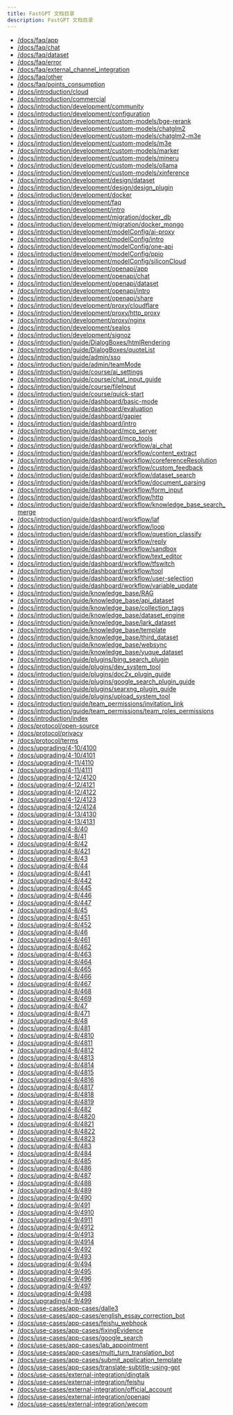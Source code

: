 ```yaml
---
title: FastGPT 文档目录
description: FastGPT 文档目录
---
```


- [/docs/faq/app](/docs/faq/app)
- [/docs/faq/chat](/docs/faq/chat)
- [/docs/faq/dataset](/docs/faq/dataset)
- [/docs/faq/error](/docs/faq/error)
- [/docs/faq/external_channel_integration](/docs/faq/external_channel_integration)
- [/docs/faq/other](/docs/faq/other)
- [/docs/faq/points_consumption](/docs/faq/points_consumption)
- [/docs/introduction/cloud](/docs/introduction/cloud)
- [/docs/introduction/commercial](/docs/introduction/commercial)
- [/docs/introduction/development/community](/docs/introduction/development/community)
- [/docs/introduction/development/configuration](/docs/introduction/development/configuration)
- [/docs/introduction/development/custom-models/bge-rerank](/docs/introduction/development/custom-models/bge-rerank)
- [/docs/introduction/development/custom-models/chatglm2](/docs/introduction/development/custom-models/chatglm2)
- [/docs/introduction/development/custom-models/chatglm2-m3e](/docs/introduction/development/custom-models/chatglm2-m3e)
- [/docs/introduction/development/custom-models/m3e](/docs/introduction/development/custom-models/m3e)
- [/docs/introduction/development/custom-models/marker](/docs/introduction/development/custom-models/marker)
- [/docs/introduction/development/custom-models/mineru](/docs/introduction/development/custom-models/mineru)
- [/docs/introduction/development/custom-models/ollama](/docs/introduction/development/custom-models/ollama)
- [/docs/introduction/development/custom-models/xinference](/docs/introduction/development/custom-models/xinference)
- [/docs/introduction/development/design/dataset](/docs/introduction/development/design/dataset)
- [/docs/introduction/development/design/design_plugin](/docs/introduction/development/design/design_plugin)
- [/docs/introduction/development/docker](/docs/introduction/development/docker)
- [/docs/introduction/development/faq](/docs/introduction/development/faq)
- [/docs/introduction/development/intro](/docs/introduction/development/intro)
- [/docs/introduction/development/migration/docker_db](/docs/introduction/development/migration/docker_db)
- [/docs/introduction/development/migration/docker_mongo](/docs/introduction/development/migration/docker_mongo)
- [/docs/introduction/development/modelConfig/ai-proxy](/docs/introduction/development/modelConfig/ai-proxy)
- [/docs/introduction/development/modelConfig/intro](/docs/introduction/development/modelConfig/intro)
- [/docs/introduction/development/modelConfig/one-api](/docs/introduction/development/modelConfig/one-api)
- [/docs/introduction/development/modelConfig/ppio](/docs/introduction/development/modelConfig/ppio)
- [/docs/introduction/development/modelConfig/siliconCloud](/docs/introduction/development/modelConfig/siliconCloud)
- [/docs/introduction/development/openapi/app](/docs/introduction/development/openapi/app)
- [/docs/introduction/development/openapi/chat](/docs/introduction/development/openapi/chat)
- [/docs/introduction/development/openapi/dataset](/docs/introduction/development/openapi/dataset)
- [/docs/introduction/development/openapi/intro](/docs/introduction/development/openapi/intro)
- [/docs/introduction/development/openapi/share](/docs/introduction/development/openapi/share)
- [/docs/introduction/development/proxy/cloudflare](/docs/introduction/development/proxy/cloudflare)
- [/docs/introduction/development/proxy/http_proxy](/docs/introduction/development/proxy/http_proxy)
- [/docs/introduction/development/proxy/nginx](/docs/introduction/development/proxy/nginx)
- [/docs/introduction/development/sealos](/docs/introduction/development/sealos)
- [/docs/introduction/development/signoz](/docs/introduction/development/signoz)
- [/docs/introduction/guide/DialogBoxes/htmlRendering](/docs/introduction/guide/DialogBoxes/htmlRendering)
- [/docs/introduction/guide/DialogBoxes/quoteList](/docs/introduction/guide/DialogBoxes/quoteList)
- [/docs/introduction/guide/admin/sso](/docs/introduction/guide/admin/sso)
- [/docs/introduction/guide/admin/teamMode](/docs/introduction/guide/admin/teamMode)
- [/docs/introduction/guide/course/ai_settings](/docs/introduction/guide/course/ai_settings)
- [/docs/introduction/guide/course/chat_input_guide](/docs/introduction/guide/course/chat_input_guide)
- [/docs/introduction/guide/course/fileInput](/docs/introduction/guide/course/fileInput)
- [/docs/introduction/guide/course/quick-start](/docs/introduction/guide/course/quick-start)
- [/docs/introduction/guide/dashboard/basic-mode](/docs/introduction/guide/dashboard/basic-mode)
- [/docs/introduction/guide/dashboard/evaluation](/docs/introduction/guide/dashboard/evaluation)
- [/docs/introduction/guide/dashboard/gapier](/docs/introduction/guide/dashboard/gapier)
- [/docs/introduction/guide/dashboard/intro](/docs/introduction/guide/dashboard/intro)
- [/docs/introduction/guide/dashboard/mcp_server](/docs/introduction/guide/dashboard/mcp_server)
- [/docs/introduction/guide/dashboard/mcp_tools](/docs/introduction/guide/dashboard/mcp_tools)
- [/docs/introduction/guide/dashboard/workflow/ai_chat](/docs/introduction/guide/dashboard/workflow/ai_chat)
- [/docs/introduction/guide/dashboard/workflow/content_extract](/docs/introduction/guide/dashboard/workflow/content_extract)
- [/docs/introduction/guide/dashboard/workflow/coreferenceResolution](/docs/introduction/guide/dashboard/workflow/coreferenceResolution)
- [/docs/introduction/guide/dashboard/workflow/custom_feedback](/docs/introduction/guide/dashboard/workflow/custom_feedback)
- [/docs/introduction/guide/dashboard/workflow/dataset_search](/docs/introduction/guide/dashboard/workflow/dataset_search)
- [/docs/introduction/guide/dashboard/workflow/document_parsing](/docs/introduction/guide/dashboard/workflow/document_parsing)
- [/docs/introduction/guide/dashboard/workflow/form_input](/docs/introduction/guide/dashboard/workflow/form_input)
- [/docs/introduction/guide/dashboard/workflow/http](/docs/introduction/guide/dashboard/workflow/http)
- [/docs/introduction/guide/dashboard/workflow/knowledge_base_search_merge](/docs/introduction/guide/dashboard/workflow/knowledge_base_search_merge)
- [/docs/introduction/guide/dashboard/workflow/laf](/docs/introduction/guide/dashboard/workflow/laf)
- [/docs/introduction/guide/dashboard/workflow/loop](/docs/introduction/guide/dashboard/workflow/loop)
- [/docs/introduction/guide/dashboard/workflow/question_classify](/docs/introduction/guide/dashboard/workflow/question_classify)
- [/docs/introduction/guide/dashboard/workflow/reply](/docs/introduction/guide/dashboard/workflow/reply)
- [/docs/introduction/guide/dashboard/workflow/sandbox](/docs/introduction/guide/dashboard/workflow/sandbox)
- [/docs/introduction/guide/dashboard/workflow/text_editor](/docs/introduction/guide/dashboard/workflow/text_editor)
- [/docs/introduction/guide/dashboard/workflow/tfswitch](/docs/introduction/guide/dashboard/workflow/tfswitch)
- [/docs/introduction/guide/dashboard/workflow/tool](/docs/introduction/guide/dashboard/workflow/tool)
- [/docs/introduction/guide/dashboard/workflow/user-selection](/docs/introduction/guide/dashboard/workflow/user-selection)
- [/docs/introduction/guide/dashboard/workflow/variable_update](/docs/introduction/guide/dashboard/workflow/variable_update)
- [/docs/introduction/guide/knowledge_base/RAG](/docs/introduction/guide/knowledge_base/RAG)
- [/docs/introduction/guide/knowledge_base/api_dataset](/docs/introduction/guide/knowledge_base/api_dataset)
- [/docs/introduction/guide/knowledge_base/collection_tags](/docs/introduction/guide/knowledge_base/collection_tags)
- [/docs/introduction/guide/knowledge_base/dataset_engine](/docs/introduction/guide/knowledge_base/dataset_engine)
- [/docs/introduction/guide/knowledge_base/lark_dataset](/docs/introduction/guide/knowledge_base/lark_dataset)
- [/docs/introduction/guide/knowledge_base/template](/docs/introduction/guide/knowledge_base/template)
- [/docs/introduction/guide/knowledge_base/third_dataset](/docs/introduction/guide/knowledge_base/third_dataset)
- [/docs/introduction/guide/knowledge_base/websync](/docs/introduction/guide/knowledge_base/websync)
- [/docs/introduction/guide/knowledge_base/yuque_dataset](/docs/introduction/guide/knowledge_base/yuque_dataset)
- [/docs/introduction/guide/plugins/bing_search_plugin](/docs/introduction/guide/plugins/bing_search_plugin)
- [/docs/introduction/guide/plugins/dev_system_tool](/docs/introduction/guide/plugins/dev_system_tool)
- [/docs/introduction/guide/plugins/doc2x_plugin_guide](/docs/introduction/guide/plugins/doc2x_plugin_guide)
- [/docs/introduction/guide/plugins/google_search_plugin_guide](/docs/introduction/guide/plugins/google_search_plugin_guide)
- [/docs/introduction/guide/plugins/searxng_plugin_guide](/docs/introduction/guide/plugins/searxng_plugin_guide)
- [/docs/introduction/guide/plugins/upload_system_tool](/docs/introduction/guide/plugins/upload_system_tool)
- [/docs/introduction/guide/team_permissions/invitation_link](/docs/introduction/guide/team_permissions/invitation_link)
- [/docs/introduction/guide/team_permissions/team_roles_permissions](/docs/introduction/guide/team_permissions/team_roles_permissions)
- [/docs/introduction/index](/docs/introduction/index)
- [/docs/protocol/open-source](/docs/protocol/open-source)
- [/docs/protocol/privacy](/docs/protocol/privacy)
- [/docs/protocol/terms](/docs/protocol/terms)
- [/docs/upgrading/4-10/4100](/docs/upgrading/4-10/4100)
- [/docs/upgrading/4-10/4101](/docs/upgrading/4-10/4101)
- [/docs/upgrading/4-11/4110](/docs/upgrading/4-11/4110)
- [/docs/upgrading/4-11/4111](/docs/upgrading/4-11/4111)
- [/docs/upgrading/4-12/4120](/docs/upgrading/4-12/4120)
- [/docs/upgrading/4-12/4121](/docs/upgrading/4-12/4121)
- [/docs/upgrading/4-12/4122](/docs/upgrading/4-12/4122)
- [/docs/upgrading/4-12/4123](/docs/upgrading/4-12/4123)
- [/docs/upgrading/4-12/4124](/docs/upgrading/4-12/4124)
- [/docs/upgrading/4-13/4130](/docs/upgrading/4-13/4130)
- [/docs/upgrading/4-13/4131](/docs/upgrading/4-13/4131)
- [/docs/upgrading/4-8/40](/docs/upgrading/4-8/40)
- [/docs/upgrading/4-8/41](/docs/upgrading/4-8/41)
- [/docs/upgrading/4-8/42](/docs/upgrading/4-8/42)
- [/docs/upgrading/4-8/421](/docs/upgrading/4-8/421)
- [/docs/upgrading/4-8/43](/docs/upgrading/4-8/43)
- [/docs/upgrading/4-8/44](/docs/upgrading/4-8/44)
- [/docs/upgrading/4-8/441](/docs/upgrading/4-8/441)
- [/docs/upgrading/4-8/442](/docs/upgrading/4-8/442)
- [/docs/upgrading/4-8/445](/docs/upgrading/4-8/445)
- [/docs/upgrading/4-8/446](/docs/upgrading/4-8/446)
- [/docs/upgrading/4-8/447](/docs/upgrading/4-8/447)
- [/docs/upgrading/4-8/45](/docs/upgrading/4-8/45)
- [/docs/upgrading/4-8/451](/docs/upgrading/4-8/451)
- [/docs/upgrading/4-8/452](/docs/upgrading/4-8/452)
- [/docs/upgrading/4-8/46](/docs/upgrading/4-8/46)
- [/docs/upgrading/4-8/461](/docs/upgrading/4-8/461)
- [/docs/upgrading/4-8/462](/docs/upgrading/4-8/462)
- [/docs/upgrading/4-8/463](/docs/upgrading/4-8/463)
- [/docs/upgrading/4-8/464](/docs/upgrading/4-8/464)
- [/docs/upgrading/4-8/465](/docs/upgrading/4-8/465)
- [/docs/upgrading/4-8/466](/docs/upgrading/4-8/466)
- [/docs/upgrading/4-8/467](/docs/upgrading/4-8/467)
- [/docs/upgrading/4-8/468](/docs/upgrading/4-8/468)
- [/docs/upgrading/4-8/469](/docs/upgrading/4-8/469)
- [/docs/upgrading/4-8/47](/docs/upgrading/4-8/47)
- [/docs/upgrading/4-8/471](/docs/upgrading/4-8/471)
- [/docs/upgrading/4-8/48](/docs/upgrading/4-8/48)
- [/docs/upgrading/4-8/481](/docs/upgrading/4-8/481)
- [/docs/upgrading/4-8/4810](/docs/upgrading/4-8/4810)
- [/docs/upgrading/4-8/4811](/docs/upgrading/4-8/4811)
- [/docs/upgrading/4-8/4812](/docs/upgrading/4-8/4812)
- [/docs/upgrading/4-8/4813](/docs/upgrading/4-8/4813)
- [/docs/upgrading/4-8/4814](/docs/upgrading/4-8/4814)
- [/docs/upgrading/4-8/4815](/docs/upgrading/4-8/4815)
- [/docs/upgrading/4-8/4816](/docs/upgrading/4-8/4816)
- [/docs/upgrading/4-8/4817](/docs/upgrading/4-8/4817)
- [/docs/upgrading/4-8/4818](/docs/upgrading/4-8/4818)
- [/docs/upgrading/4-8/4819](/docs/upgrading/4-8/4819)
- [/docs/upgrading/4-8/482](/docs/upgrading/4-8/482)
- [/docs/upgrading/4-8/4820](/docs/upgrading/4-8/4820)
- [/docs/upgrading/4-8/4821](/docs/upgrading/4-8/4821)
- [/docs/upgrading/4-8/4822](/docs/upgrading/4-8/4822)
- [/docs/upgrading/4-8/4823](/docs/upgrading/4-8/4823)
- [/docs/upgrading/4-8/483](/docs/upgrading/4-8/483)
- [/docs/upgrading/4-8/484](/docs/upgrading/4-8/484)
- [/docs/upgrading/4-8/485](/docs/upgrading/4-8/485)
- [/docs/upgrading/4-8/486](/docs/upgrading/4-8/486)
- [/docs/upgrading/4-8/487](/docs/upgrading/4-8/487)
- [/docs/upgrading/4-8/488](/docs/upgrading/4-8/488)
- [/docs/upgrading/4-8/489](/docs/upgrading/4-8/489)
- [/docs/upgrading/4-9/490](/docs/upgrading/4-9/490)
- [/docs/upgrading/4-9/491](/docs/upgrading/4-9/491)
- [/docs/upgrading/4-9/4910](/docs/upgrading/4-9/4910)
- [/docs/upgrading/4-9/4911](/docs/upgrading/4-9/4911)
- [/docs/upgrading/4-9/4912](/docs/upgrading/4-9/4912)
- [/docs/upgrading/4-9/4913](/docs/upgrading/4-9/4913)
- [/docs/upgrading/4-9/4914](/docs/upgrading/4-9/4914)
- [/docs/upgrading/4-9/492](/docs/upgrading/4-9/492)
- [/docs/upgrading/4-9/493](/docs/upgrading/4-9/493)
- [/docs/upgrading/4-9/494](/docs/upgrading/4-9/494)
- [/docs/upgrading/4-9/495](/docs/upgrading/4-9/495)
- [/docs/upgrading/4-9/496](/docs/upgrading/4-9/496)
- [/docs/upgrading/4-9/497](/docs/upgrading/4-9/497)
- [/docs/upgrading/4-9/498](/docs/upgrading/4-9/498)
- [/docs/upgrading/4-9/499](/docs/upgrading/4-9/499)
- [/docs/use-cases/app-cases/dalle3](/docs/use-cases/app-cases/dalle3)
- [/docs/use-cases/app-cases/english_essay_correction_bot](/docs/use-cases/app-cases/english_essay_correction_bot)
- [/docs/use-cases/app-cases/feishu_webhook](/docs/use-cases/app-cases/feishu_webhook)
- [/docs/use-cases/app-cases/fixingEvidence](/docs/use-cases/app-cases/fixingEvidence)
- [/docs/use-cases/app-cases/google_search](/docs/use-cases/app-cases/google_search)
- [/docs/use-cases/app-cases/lab_appointment](/docs/use-cases/app-cases/lab_appointment)
- [/docs/use-cases/app-cases/multi_turn_translation_bot](/docs/use-cases/app-cases/multi_turn_translation_bot)
- [/docs/use-cases/app-cases/submit_application_template](/docs/use-cases/app-cases/submit_application_template)
- [/docs/use-cases/app-cases/translate-subtitle-using-gpt](/docs/use-cases/app-cases/translate-subtitle-using-gpt)
- [/docs/use-cases/external-integration/dingtalk](/docs/use-cases/external-integration/dingtalk)
- [/docs/use-cases/external-integration/feishu](/docs/use-cases/external-integration/feishu)
- [/docs/use-cases/external-integration/official_account](/docs/use-cases/external-integration/official_account)
- [/docs/use-cases/external-integration/openapi](/docs/use-cases/external-integration/openapi)
- [/docs/use-cases/external-integration/wecom](/docs/use-cases/external-integration/wecom)

